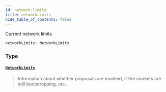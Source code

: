 ```yaml
---
id: network-limits
title: networkLimits
hide_table_of_contents: false
---
```








Current network limits

```graphql
networkLimits: NetworkLimits
```


### Type

#### [`NetworkLimits`](/mainnet/api/graphql/objects/network-limits) <Badge class="secondary" text="object"/>
> Information about whether proposals are enabled, if the markets are still bootstrapping, etc..
> 





